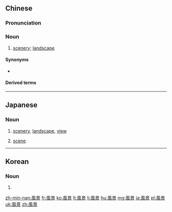 {{also|风景}}
==Chinese==
{{zh-forms|s=风景}}

===Pronunciation===
{{zh-pron
|m=fēngjǐng,tl=y
|c=fung1 ging2
|h=pfs=fûng-kín
|mn=hong-kéng
|cat=n
}}

===Noun===
{{zh-noun}}

# [[scenery]]; [[landscape]]
#: {{zh-x|這個 國家 有 很多 美麗 的 風景。|This country has a lot of beautiful '''landscapes'''.}}

====Synonyms====
* {{zh-l|景致}}

====Derived terms====
{{zh-der|風景區|風景線}}

{{zh-cat|Elementary}}

----

==Japanese==
{{ja-kanjitab|ふう|けい|yomi=on}}

===Noun===
{{ja-noun|ふうけい}}

# [[scenery]], [[landscape]], [[view]]
#: {{ja-usex|パナマの田舎は美しい'''風景'''がある。|^パナマ の いなか は うつくし.い '''ふうけい''' が ある。|Panama's countryside has beautiful landscapes.}}
# [[scene]]

----

==Korean==
{{ko-hanjatab}}

===Noun===
{{ko-noun|hj|hangeul=풍경}}

# {{hanja form of|풍경|[[scenery]], [[landscape]]}}

[[zh-min-nan:風景]]
[[fr:風景]]
[[ko:風景]]
[[lt:風景]]
[[li:風景]]
[[hu:風景]]
[[mg:風景]]
[[ja:風景]]
[[pl:風景]]
[[uk:風景]]
[[zh:風景]]